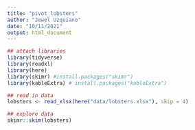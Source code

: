 ```yaml
---
title: "pivot_lobsters"
author: "Jewel Uzquiano"
date: "10/11/2021"
output: html_document
---
```


```r
## attach libraries
library(tidyverse)
library(readxl)
library(here)
library(skimr) #install.packages("skimr")
library(kableExtra) # install.packages("kableExtra")
```

```r
## read in data
lobsters <- read_xlsx(here("data/lobsters.xlsx"), skip = 4)

## explore data
skimr::skim(lobsters)
```


